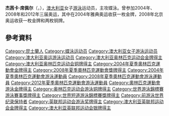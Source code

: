 {{MedalTableTop}}
{{MedalCompetition|[[奧林匹克運動會|奧林匹克運動會]]}}
{{MedalGold|[[2004年夏季奧林匹克運動會|2004年雅典]]<ref>{{cite web |url=http://sportsillustrated.cnn.com/olympics/2004/schedules/117BySport.html |title=2004 Olympic Games swimming results |accessdate=2007-07-22 |archive-date=2006-05-09 |archive-url=https://web.archive.org/web/20060509051921/http://sportsillustrated.cnn.com/olympics/2004/schedules/117BySport.html |dead-url=no }}</ref> | [[2004年夏季奧林匹克運動會游泳比賽|4×100米混合泳接力]]}}
{{MedalGold|[[2008年夏季奧林匹克運動會|2008年北京]]|[[2008年夏季奧林匹克運動會游泳比賽|4×100米混合泳接力]]}}
{{MedalBronze|[[2008年夏季奧林匹克運動會|2008年北京]]|[[2008年夏季奧林匹克運動會游泳比賽|100米蝶泳]]}}
{{MedalBronze|[[2008年夏季奧林匹克運動會|2008年北京]]|[[2008年夏季奧林匹克運動會游泳比賽|200米蝶泳]]}}
{{MedalBottom}}
'''杰茜卡·席佩尔'''（{{lang-en|Jessicah Schipper}}，{{bd|1986年|11月19日}}），[[澳大利亚|澳大利亚]]女子[[游泳|游泳]]运动员，主攻蝶泳。曾参加2004年、2008年和2012年三届奥运，其中在2004年雅典奥运收获一枚金牌，2008年北京奥运收获一枚金牌和两枚铜牌。

== 參考資料 ==
{{reflist}}

{{Australia-stub}}
{{奥林匹克运动会游泳比赛女子4×100米混合泳接力冠军}}
{{世界短道游泳錦標賽女子200公尺蝶式金牌}}

{{Authority control}}
{{DEFAULTSORT:Schipper, Jessicah}}
[[Category:昆士蘭人|Category:昆士蘭人]]
[[Category:蝶泳运动员|Category:蝶泳运动员]]
[[Category:澳大利亚女子游泳运动员|Category:澳大利亚女子游泳运动员]]
[[Category:澳大利亚奥运游泳运动员|Category:澳大利亚奥运游泳运动员]]
[[Category:澳大利亚奥林匹克运动会金牌得主|Category:澳大利亚奥林匹克运动会金牌得主]]
[[Category:澳大利亚奥林匹克运动会铜牌得主|Category:澳大利亚奥林匹克运动会铜牌得主]]
[[Category:2004年夏季奧林匹克運動會金牌得主|Category:2004年夏季奧林匹克運動會金牌得主]]
[[Category:2008年夏季奧林匹克運動會獎牌得主|Category:2008年夏季奧林匹克運動會獎牌得主]]
[[Category:2004年夏季奧林匹克運動會游泳運動員|Category:2004年夏季奧林匹克運動會游泳運動員]]
[[Category:2008年夏季奧林匹克運動會游泳運動員|Category:2008年夏季奧林匹克運動會游泳運動員]]
[[Category:2012年夏季奧林匹克運動會游泳運動員|Category:2012年夏季奧林匹克運動會游泳運動員]]
[[Category:奧林匹克運動會游泳金牌得主|Category:奧林匹克運動會游泳金牌得主]]
[[Category:奥林匹克运动会游泳铜牌得主|Category:奥林匹克运动会游泳铜牌得主]]
[[Category:世界游泳錦標賽游泳賽事獎牌得主|Category:世界游泳錦標賽游泳賽事獎牌得主]]
[[Category:世界短道游泳錦標賽獎牌得主|Category:世界短道游泳錦標賽獎牌得主]]
[[Category:前游泳世界纪录保持者|Category:前游泳世界纪录保持者]]
[[Category:英联邦运动会游泳奖牌得主|Category:英联邦运动会游泳奖牌得主]]
[[Category:澳大利亚英联邦运动会金牌得主|Category:澳大利亚英联邦运动会金牌得主]]
[[Category:澳大利亚英联邦运动会银牌得主|Category:澳大利亚英联邦运动会银牌得主]]
